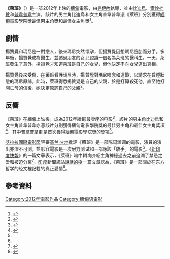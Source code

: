 {{Infobox film
| name           = 《萊班》
|電影原名={{lang|my|လက်ပံ}}
| image          = Letpanmovie2012.jpg
| caption        = 
| director       = [[弗伊內_(導演)|弗伊內]]
| producer       = 森泰
| writer         = 緬西代
| screenplay   = 迪哈索
| starring       = [[比迪烏|比迪烏]]<br />[[索妙杜贊|索妙杜贊]]<br />[[普韋普韋|普韋普韋]]
| editing        = 
| released       = {{flagicon|Myanmar}}2012年12月30日
| country        = {{MYA}}
| language       = [[緬甸語|緬甸語]]
}}
'''《萊班》'''（{{lang-my|လက်ပံ}}）是一部2012年上映的[[緬甸|緬甸]]電影，由[[弗伊內_(導演)|弗伊內]]執導，並由[[比迪烏|比迪烏]]、[[索妙杜贊|索妙杜贊]]和[[普韋普韋|普韋普韋]]主演。該片的男主角比迪烏和女主角普韋普韋憑《萊班》分別獲得[[緬甸電影學院獎|緬甸電影學院獎]]最佳男主角獎和最佳女主角獎<ref name=eleven>{{cite web|url=http://www.elevenmyanmar.com/national/4607-myanmar-celebrates-academy-awards-ceremony-for-2012|title=Myanmar celebrates Academy Awards ceremony for 2012|work=Eleven|date=2013-12-30|accessdate=2016-01-06|deadurl=yes|archiveurl=https://web.archive.org/web/20140101030158/http://www.elevenmyanmar.com/national/4607-myanmar-celebrates-academy-awards-ceremony-for-2012|archivedate=2014-01-01}}</ref>。
==劇情==
揚贊覺和瑪尼是一對戀人，後來瑪尼突然懷孕，但揚贊覺因想瑪尼墮胎而分手。多年後，揚贊覺成為醫生，並透過朋友的女兒認識一個名為萊班的醫科生。一天，萊班發生了意外，揚贊覺才知道萊班是自己的女兒，但他決定不向女兒道出真相。

揚贊覺後來受傷，在萊班看護瑪尼時，揚贊覺對瑪尼唱念和道歉，以請求在昏睡狀態的瑪尼原諒。此時，萊班得悉揚贊覺是自己的父親，於是打算殺死他。直至她打開亡母的信後，她決定原諒自己的父親<ref>{{cite web|url=http://www.asianworldfilmfest.org/let-pan/|title=LET PAN|accessdate=2016-01-06|work=Asia World Film Festival|archive-date=2016-03-05|archive-url=https://web.archive.org/web/20160305204552/http://www.asianworldfilmfest.org/let-pan/|dead-url=no}}</ref>。

==反響==
《萊班》在緬甸上映後，成為2012年緬甸最卖座的电影<ref name=gandhi>{{cite web|first=Kiran|last=Gandhi|url=https://kirangandhiblog.wordpress.com/2015/12/19/iffk-3-the-red-cotton-silk-flower/|title=IFFK #3- The Red Cotton Silk Flower|date=2015-12-19|accessdate=2016-01-06|archive-date=2016-03-05|archive-url=https://web.archive.org/web/20160305010653/https://kirangandhiblog.wordpress.com/2015/12/19/iffk-3-the-red-cotton-silk-flower/|dead-url=no}}</ref>，該片的男主角比迪烏和女主角普韋普韋亦憑該片分別獲得緬甸電影學院獎的最佳男主角和最佳女主角獎項<ref name=eleven>{{cite web|url=http://www.elevenmyanmar.com/national/4607-myanmar-celebrates-academy-awards-ceremony-for-2012|title=Myanmar celebrates Academy Awards ceremony for 2012|work=Eleven|date=2013-12-30|accessdate=2016-01-06|deadurl=yes|archiveurl=https://web.archive.org/web/20140101030158/http://www.elevenmyanmar.com/national/4607-myanmar-celebrates-academy-awards-ceremony-for-2012|archivedate=2014-01-01}}</ref>，其中普韋普韋更是首次獲得緬甸電影學院獎的獎項<ref name=eleven />。

[[喀拉拉國際電影節|喀拉拉國際電影節]]評審[[基兰·甘地|基兰·甘地]]批評《萊班》是一部陈词滥调的電影，演員的演出亦深不可测，並形容電影是一次耐力测试和一部應該「放手」的電影<ref name=gandhi />。《[[新印度快報|新印度快報]]》的一篇文章表示，《萊班》暗中轉向介紹主角神秘過去之前追溯了禁忌之爱和被迫分离<ref>{{cite news|url=http://www.newindianexpress.com/cities/thiruvananthapuram/Catch-Glimpses-of-Life-in-Lithuania-and-Myanmar/2015/11/30/article3153262.ece|title=Catch Glimpses of Life in Lithuania and Myanmar|date=2015-11-30|accessdate=2016-01-07|archive-date=2015-12-14|archive-url=https://web.archive.org/web/20151214102417/http://www.newindianexpress.com/cities/thiruvananthapuram/Catch-Glimpses-of-Life-in-Lithuania-and-Myanmar/2015/11/30/article3153262.ece|dead-url=no}}</ref>。[[印度|印度]]新聞網站[[說話的樹|說話的樹]]一篇文章認為，《萊班》是一部關於在东方哲学的经文裡記載的真正愛情<ref>{{cite news|first=Aruna|last=Jethwani|url=http://www.speakingtree.in/blog/love-the-feminine-beauty-of-soul|title=Love the feminine Beauty of soul|work=SPEAKINGTREE.IN|date=2015-11-25|accessdate=2016-01-07|archive-date=2016-03-04|archive-url=https://web.archive.org/web/20160304123359/http://www.speakingtree.in/blog/love-the-feminine-beauty-of-soul|dead-url=no}}</ref>。

==參考資料==
{{reflist}}
{{DEFAULTSORT:Let Pan}}
[[Category:2012年電影作品|Category:2012年電影作品]]
[[Category:缅甸语電影|Category:缅甸语電影]]